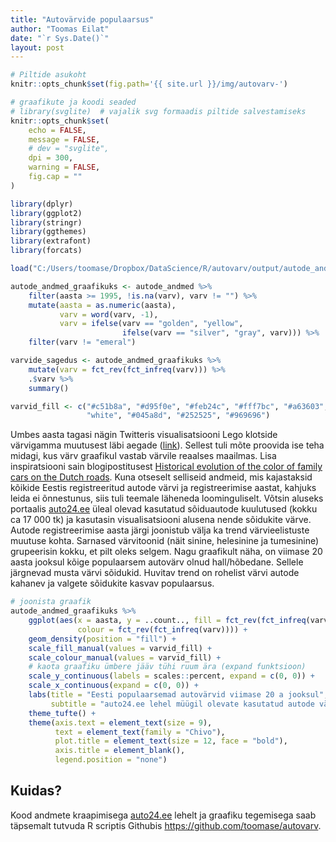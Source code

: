 ```yaml
---
title: "Autovärvide populaarsus"
author: "Toomas Eilat"
date: "`r Sys.Date()`"
layout: post
---
```


```r
# Piltide asukoht
knitr::opts_chunk$set(fig.path='{{ site.url }}/img/autovarv-')
```

```r
# graafikute ja koodi seaded
# library(svglite)  # vajalik svg formaadis piltide salvestamiseks
knitr::opts_chunk$set(
    echo = FALSE, 
    message = FALSE,
    # dev = "svglite",
    dpi = 300,
    warning = FALSE,
    fig.cap = ""
)
```

```r
library(dplyr)
library(ggplot2)
library(stringr)
library(ggthemes)
library(extrafont)
library(forcats)

load("C:/Users/toomase/Dropbox/DataScience/R/autovarv/output/autode_andmed.RData")

autode_andmed_graafikuks <- autode_andmed %>%
    filter(aasta >= 1995, !is.na(varv), varv != "") %>%
    mutate(aasta = as.numeric(aasta),
           varv = word(varv, -1),
           varv = ifelse(varv == "golden", "yellow", 
                         ifelse(varv == "silver", "gray", varv))) %>%
    filter(varv != "emeral")

varvide_sagedus <- autode_andmed_graafikuks %>%
    mutate(varv = fct_rev(fct_infreq(varv))) %>%
    .$varv %>%
    summary()

varvid_fill <- c("#c51b8a", "#d95f0e", "#feb24c", "#fff7bc", "#a63603", "#31a354", "#de2d26",
                 "white", "#045a8d", "#252525", "#969696")
```

Umbes aasta tagasi nägin Twitteris visualisatsiooni Lego klotside värvigamma muutusest läbi aegade ([link](https://github.com/kingjr/lego_chart)). Sellest tuli mõte proovida ise teha midagi, kus värv graafikul vastab värvile reaalses maailmas. Lisa inspiratsiooni sain blogipostitusest [Historical evolution of the color of family cars on the Dutch roads](http://www.datagraver.com/case/historical-development-of-the-color-of-family-cars-on-the-dutch-roads).
Kuna otseselt selliseid andmeid, mis kajastaksid kõikide Eestis registreeritud autode värvi ja registreerimise aastat, kahjuks leida ei õnnestunus, siis tuli teemale läheneda loominguliselt. Võtsin aluseks portaalis [auto24.ee](http://auto24.ee) üleal olevad kasutatud sõiduautode kuulutused (kokku ca 17 000 tk) ja kasutasin visualisatsiooni alusena nende sõidukite värve. Autode registreerimise aasta järgi joonistub välja ka trend värvieelistuste muutuse kohta. Sarnased värvitoonid (näit sinine, helesinine ja tumesinine) grupeerisin kokku, et pilt oleks selgem.
Nagu graafikult näha, on viimase 20 aasta jooksul kõige populaarsem autovärv olnud hall/hõbedane. Sellele järgnevad musta värvi sõidukid. Huvitav trend on rohelist värvi autode kahanev ja valgete sõidukite kasvav populaarsus.

```r
# joonista graafik
autode_andmed_graafikuks %>%
    ggplot(aes(x = aasta, y = ..count.., fill = fct_rev(fct_infreq(varv)), 
               colour = fct_rev(fct_infreq(varv)))) +
    geom_density(position = "fill") +
    scale_fill_manual(values = varvid_fill) +
    scale_colour_manual(values = varvid_fill) +
    # kaota graafiku ümbere jääv tühi ruum ära (expand funktsioon) 
    scale_y_continuous(labels = scales::percent, expand = c(0, 0)) +
    scale_x_continuous(expand = c(0, 0)) +
    labs(title = "Eesti populaarsemad autovärvid viimase 20 a jooksul",
         subtitle = "auto24.ee lehel müügil olevate kasutatud autode värv registreerimise aasta lõikes \n(andmed seisuga okt 2016)") +
    theme_tufte() +
    theme(axis.text = element_text(size = 9),
          text = element_text(family = "Chivo"),
          plot.title = element_text(size = 12, face = "bold"),
          axis.title = element_blank(),
          legend.position = "none")
```

## Kuidas?
Kood andmete kraapimisega [auto24.ee](http://auto24.ee) lehelt ja graafiku tegemisega saab täpsemalt tutvuda R scriptis Githubis [https://github.com/toomase/autovarv](https://github.com/toomase/autovarv).